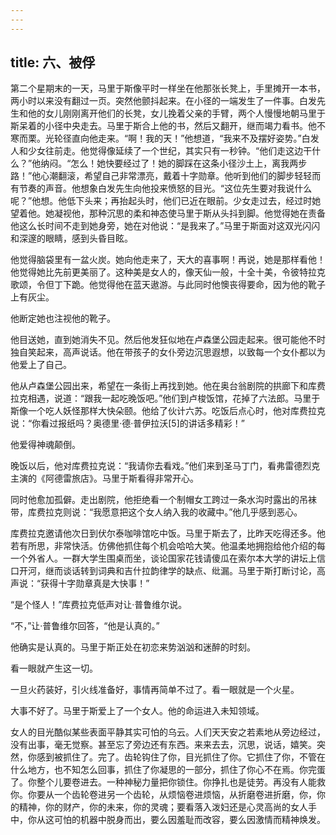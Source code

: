 ```yaml
---
---
---
```

title: 六、被俘
---




第二个星期末的一天，马里于斯像平时一样坐在他那张长凳上，手里摊开一本书，两小时以来没有翻过一页。突然他颤抖起来。在小径的一端发生了一件事。白发先生和他的女儿刚刚离开他们的长凳，女儿挽着父亲的手臂，两个人慢慢地朝马里于斯呆着的小径中央走去。马里于斯合上他的书，然后又翻开，继而竭力看书。他不寒而栗。光轮径直向他走来。“啊！我的天！”他想道，“我来不及摆好姿势。”白发人和少女往前走。他觉得像延续了一个世纪，其实只有一秒钟。“他们走这边干什么？”他纳闷。“怎么！她快要经过了！她的脚踩在这条小径沙土上，离我两步路！”他心潮翻滚，希望自己非常漂亮，戴着十字勋章。他听到他们的脚步轻轻而有节奏的声音。他想象白发先生向他投来愤怒的目光。“这位先生要对我说什么呢？”他想。他低下头来；再抬起头时，他们已近在眼前。少女走过去，经过时她望着他。她凝视他，那种沉思的柔和神态使马里于斯从头抖到脚。他觉得她在责备他这么长时间不走到她身旁，她在对他说：“是我来了。”马里于斯面对这双光闪闪和深邃的眼睛，感到头昏目眩。

他觉得脑袋里有一盆火炭。她向他走来了，天大的喜事啊！再说，她是那样看他！他觉得她比先前更美丽了。这种美是女人的，像天仙一般，十全十美，令彼特拉克歌颂，令但丁下跪。他觉得他在蓝天遨游。与此同时他懊丧得要命，因为他的靴子上有灰尘。

他断定她也注视他的靴子。

他目送她，直到她消失不见。然后他发狂似地在卢森堡公园走起来。很可能他不时独自笑起来，高声说话。他在带孩子的女仆旁边沉思遐想，以致每一个女仆都以为他爱上了自己。

他从卢森堡公园出来，希望在一条街上再找到她。他在奥台翁剧院的拱廊下和库费拉克相遇，说道：“跟我一起吃晚饭吧。”他们到卢梭饭馆，花掉了六法郎。马里于斯像一个吃人妖怪那样大快朵颐。他给了伙计六苏。吃饭后点心时，他对库费拉克说：“你看过报纸吗？奥德里·德·普伊拉沃[5]的讲话多精彩！”

他爱得神魂颠倒。

晚饭以后，他对库费拉克说：“我请你去看戏。”他们来到圣马丁门，看弗雷德烈克主演的《阿德雷旅店》。马里于斯看得非常开心。

同时他愈加孤僻。走出剧院，他拒绝看一个制帽女工跨过一条水沟时露出的吊袜带，库费拉克则说：“我愿意把这个女人纳入我的收藏中。”他几乎感到恶心。

库费拉克邀请他次日到伏尔泰咖啡馆吃中饭。马里于斯去了，比昨天吃得还多。他若有所思，非常快活。仿佛他抓住每个机会哈哈大笑。他温柔地拥抱给他介绍的每一个外省人。一群大学生围桌而坐，谈论国家花钱请傻瓜在索尔本大学的讲坛上信口开河，继而谈话转到词典和吉什拉韵律学的缺点、纰漏。马里于斯打断讨论，高声说：“获得十字勋章真是大快事！”

“是个怪人！”库费拉克低声对让·普鲁维尔说。

“不，”让·普鲁维尔回答，“他是认真的。”

他确实是认真的。马里于斯正处在初恋来势汹汹和迷醉的时刻。

看一眼就产生这一切。

一旦火药装好，引火线准备好，事情再简单不过了。看一眼就是一个火星。

大事不好了。马里于斯爱上了一个女人。他的命运进入未知领域。

女人的目光酷似某些表面平静其实可怕的乌云。人们天天安之若素地从旁边经过，没有出事，毫无觉察。甚至忘了旁边还有东西。来来去去，沉思，说话，嬉笑。突然，你感到被抓住了。完了。齿轮钩住了你，目光抓住了你。它抓住了你，不管在什么地方，也不知怎么回事，抓住了你凝思的一部分，抓住了你心不在焉。你完蛋了。你整个儿要卷进去。一种神秘力量把你锁住。你挣扎也是徒劳。再没有人能救你。你要从一个齿轮卷进另一个齿轮，从烦恼卷进烦恼，从折磨卷进折磨，你，你的精神，你的财产，你的未来，你的灵魂；要看落入泼妇还是心灵高尚的女人手中，你从这可怕的机器中脱身而出，要么因羞耻而改容，要么因激情而精神焕发。